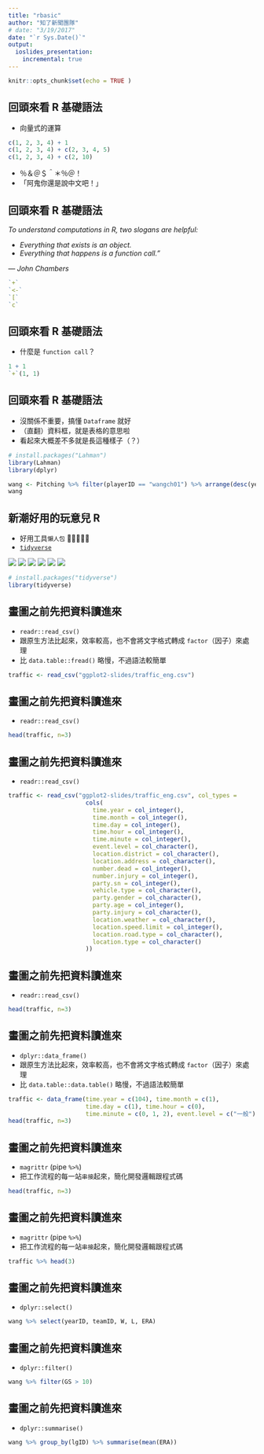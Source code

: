 ```yaml
---
title: "rbasic"
author: "知了新聞團隊"
# date: "3/19/2017"
date: "`r Sys.Date()`"
output:
  ioslides_presentation:
    incremental: true
---
```


```r
knitr::opts_chunk$set(echo = TRUE )
```

## 回頭來看 R 基礎語法 {.build}

- 向量式的運算
```r
c(1, 2, 3, 4) + 1
c(1, 2, 3, 4) + c(2, 3, 4, 5)
c(1, 2, 3, 4) + c(2, 10)
```
- ％＆＠＄＾＊％＠！
- 「阿鬼你還是說中文吧！」


## 回頭來看 R 基礎語法 {.build}

*To understand computations in R, two slogans are helpful:*

- *Everything that exists is an object.*
- *Everything that happens is a function call."*

*— John Chambers*

<div class="columns-2">

```r
`+`
`<-`
`[`
`c`
```

</div>

## 回頭來看 R 基礎語法 {.build}

- 什麼是 `function call`？
```r
1 + 1
`+`(1, 1)
```

## 回頭來看 R 基礎語法 {.build}

- 沒關係不重要，搞懂 `Dataframe` 就好
- （直翻）資料框，就是表格的意思啦
- 看起來大概差不多就是長這種樣子（？）
```r
# install.packages("Lahman")
library(Lahman)
library(dplyr)
```

```r
wang <- Pitching %>% filter(playerID == "wangch01") %>% arrange(desc(yearID))
wang
```

## 新潮好用的玩意兒 R {.build}

- 好用工具`懶人包` 🎒👝👛👜💼 
- [`tidyverse`](http://tidyverse.org/)

![](http://forcats.tidyverse.org/logo.png)
![](http://ggplot2.tidyverse.org/logo.png)
![](http://haven.tidyverse.org/logo.png)
![](http://readr.tidyverse.org/logo.png)
![](http://stringr.tidyverse.org/logo.png)
![](http://tidyr.tidyverse.org/logo.png)
```r
# install.packages("tidyverse")
library(tidyverse)
```

## 畫圖之前先把資料讀進來 {.build}

- `readr::read_csv()`
- 跟原生方法比起來，效率較高，也不會將文字格式轉成 `factor`（因子）來處理
- 比 `data.table::fread()` 略慢，不過語法較簡單
```r
traffic <- read_csv("ggplot2-slides/traffic_eng.csv")
```

## 畫圖之前先把資料讀進來 {.build}

- `readr::read_csv()`
```r
head(traffic, n=3)
```

## 畫圖之前先把資料讀進來 {.build}

- `readr::read_csv()`
```r
traffic <- read_csv("ggplot2-slides/traffic_eng.csv", col_types = 
                      cols(
                        time.year = col_integer(),
                        time.month = col_integer(),
                        time.day = col_integer(),
                        time.hour = col_integer(),
                        time.minute = col_integer(),
                        event.level = col_character(),
                        location.district = col_character(),
                        location.address = col_character(),
                        number.dead = col_integer(),
                        number.injury = col_integer(),
                        party.sn = col_integer(),
                        vehicle.type = col_character(),
                        party.gender = col_character(),
                        party.age = col_integer(),
                        party.injury = col_character(),
                        location.weather = col_character(),
                        location.speed.limit = col_integer(),
                        location.road.type = col_character(),
                        location.type = col_character()
                      ))
```

## 畫圖之前先把資料讀進來 {.build}

- `readr::read_csv()`
```r
head(traffic, n=3)
```

## 畫圖之前先把資料讀進來 {.build}

- `dplyr::data_frame()`
- 跟原生方法比起來，效率較高，也不會將文字格式轉成 `factor`（因子）來處理
- 比 `data.table::data.table()` 略慢，不過語法較簡單
```r
traffic <- data_frame(time.year = c(104), time.month = c(1), 
                      time.day = c(1), time.hour = c(0), 
                      time.minute = c(0, 1, 2), event.level = c("一般"))
head(traffic, n=3)
```

## 畫圖之前先把資料讀進來 {.build}

- `magrittr` (pipe `%>%`)
- 把工作流程的每一站`串接`起來，簡化開發邏輯跟程式碼
```r
head(traffic, n=3)
```

## 畫圖之前先把資料讀進來 {.build}

- `magrittr` (pipe `%>%`)
- 把工作流程的每一站`串接`起來，簡化開發邏輯跟程式碼
```r
traffic %>% head(3)
```

## 畫圖之前先把資料讀進來 {.build}

- `dplyr::select()`
```r
wang %>% select(yearID, teamID, W, L, ERA)
```

## 畫圖之前先把資料讀進來 {.build}

- `dplyr::filter()`
```r
wang %>% filter(GS > 10)
```

## 畫圖之前先把資料讀進來 {.build}

- `dplyr::summarise()`
```r
wang %>% group_by(lgID) %>% summarise(mean(ERA))
```

